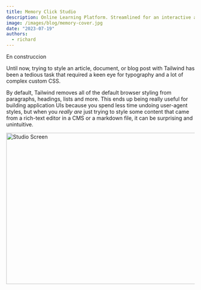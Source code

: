 ```yaml
---
title: Memory Click Studio
description: Online Learning Platform. Streamlined for an interactive and engaging educational experience across diverse subjects
image: /images/blog/memory-cover.jpg
date: "2023-07-19"
authors:
  - richard
---
```


<Callout>En construccion </Callout>

Until now, trying to style an article, document, or blog post with Tailwind has been a tedious task that required a keen eye for typography and a lot of complex custom CSS.

By default, Tailwind removes all of the default browser styling from paragraphs, headings, lists and more. This ends up being really useful for building application UIs because you spend less time undoing user-agent styles, but when you _really are_ just trying to style some content that came from a rich-text editor in a CMS or a markdown file, it can be surprising and unintuitive.

<Image
  src="/images/blog/memory-studio.jpg"
  width="718"
  height="404"
  alt="Studio Screen"
/>